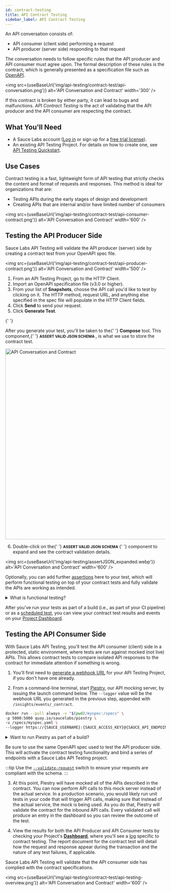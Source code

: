 ```yaml
---
id: contract-testing
title: API Contract Testing
sidebar_label: API Contract Testing
---
```



An API conversation consists of:

-   API consumer (client side) performing a request
-   API producer (server side) responding to that request

The conversation needs to follow specific rules that the API producer and API consumer must agree upon. The formal description of these rules is the contract, which is generally presented as a specification file such as [OpenAPI](https://swagger.io/docs/specification/about/).

<img
    src={useBaseUrl('img/api-testing/contract-test/api-conversation.png')}
    alt='API Conversation and Contract'
    width='300'
/>

If this contract is broken by either party, it can lead to bugs and malfunctions. _API Contract Testing_ is the act of validating that the API producer and the API consumer are respecting the contract.

## What You'll Need

-   A Sauce Labs account ([Log in](https://accounts.saucelabs.com/am/XUI/#login/) or sign up for a [free trial license](https://saucelabs.com/sign-up)).
-   An existing API Testing Project. For details on how to create one, see [API Testing Quickstart](/api-testing/quickstart/).

## Use Cases

Contract testing is a fast, lightweight form of API testing that strictly checks the content and format of requests and responses. This method is ideal for organizations that are:

-   Testing APIs during the early stages of design and development
-   Creating APIs that are internal and/or have limited number of consumers

<img
    src={useBaseUrl('img/api-testing/contract-test/api-consumer-contract.png')}
    alt='API Conversation and Contract'
    width='600'
/>

## Testing the API Producer Side

Sauce Labs API Testing will validate the API producer (server) side by creating a contract test from your OpenAPI spec file.

<img
    src={useBaseUrl('img/api-testing/contract-test/api-producer-contract.png')}
    alt='API Conversation and Contract'
    width='500'
/>

1. From an API Testing Project, go to the HTTP Client.
2. Import an OpenAPI specification file (v3.0 or higher).
3. From your list of **Snapshots**, choose the API call you'd like to test by clicking on it. The HTTP method, request URL, and anything else specified in the spec file will populate in the HTTP Client fields.
4. Click **Send** to send your request.
5. Click **Generate Test**.

{' '}

<p>
    After you generate your test, you'll be taken to the{' '}
    <strong>Compose</strong> tool. This component,{' '}
    <small>
        <strong>ASSERT VALID JSON SCHEMA</strong>
    </small>
    , is what we use to store the contract test.
</p>
<img
    src={useBaseUrl('img/api-testing/assertJSON.png')}
    alt='API Conversation and Contract'
    width='600'
/>

6. <p>
       Double-click on the{' '}
       <small>
           <strong>ASSERT VALID JSON SCHEMA</strong>
       </small>{' '}
       component to expand and see the contract validation details.
   </p>

<img
    src={useBaseUrl('img/api-testing/assertJSON_expanded.webp')}
    alt='API Conversation and Contract'
    width='600'
/>

Optionally, you can add further [assertions](/api-testing/composer/) here to your test, which will perform functional testing on top of your contract tests and fully validate the APIs are working as intended.

<details>
    <summary>What is functional testing?</summary>
    <i>Functional testing</i> is a more robust, data-driven method that checks the
    API logic and consumer flows. If your organization is creating a large-scale
    API program that will have public APIs with third-party consumers, for example,
    functional testing is ideal. That's where adding functional testing to complement
    your contract testing strategy can give your development team insight into how
    accurately your APIs render, and ultimately bring products to market faster.
</details>

After you've run your tests as part of a build (i.e., as part of your CI pipeline) or as a [scheduled test](/api-testing/schedule-test/), you can view your contract test results and events on your [Project Dashboard](/api-testing/project-dashboard/).

## Testing the API Consumer Side

With Sauce Labs API Testing, you'll test the API consumer (client) side in a protected, static environment, where tests are run against mocked (not live) APIs. This allows contract tests to compare isolated API responses to the contract for immediate attention if something is wrong.

1. You'll first need to [generate a webhook URL](/api-testing/integrations/apitesting-saucectl-integration/#step-1-create-a-webhook) for your API Testing Project, if you don't have one already.

2. From a command-line terminal, start [Piestry](/api-testing/mocking/), our API mocking server, by issuing the launch command below. The `--logger` value will be the webhook URL you generated in the previous step, appended with `/insights/events/_contract`.

```bash
docker run --pull always -v "$(pwd)/myspec:/specs" \
-p 5000:5000 quay.io/saucelabs/piestry \
-u /specs/myspec.yaml \
--logger https://{SAUCE_USERNAME}:{SAUCE_ACCESS_KEY}@{SAUCE_API_ENDPOINT}/{hook_id}/insights/events/_contract
```

<details>
  <summary>Want to run Piestry as part of a build?</summary>

Alternatively, you can run the command as a [build](/api-testing/project-dashboard/#test-build-reports) by issuing the following launch command instead of the above:

```bash
docker run --pull always -v "$(pwd)/myspec:/specs" \
-p 5000:5000 quay.io/saucelabs/piestry \
-u /specs/myspec.yaml \
--logger "https://{SAUCE_USERNAME}:{SAUCE_ACCESS_KEY}@{SAUCE_API_ENDPOINT}/{hook_id}/insights/events/_contract?buildId=build123"
```

Here, the URL is appended by the `buildId` parameter.

</details>

Be sure to use the same OpenAPI spec used to test the API producer side. This will activate the contract testing functionality and bind a series of endpoints with a Sauce Labs API Testing project.

:::tip
Use the [`--validate-request`](/api-testing/mocking/#validate-request) switch to ensure your requests are compliant with the schema.
:::

3. At this point, Piestry will have mocked all of the APIs described in the contract. You can now perform API calls to this mock server instead of the actual service. In a production scenario, you would likely run unit tests in your code that will trigger API calls, making sure that instead of the actual service, the mock is being used. As you do that, Piestry will validate the contract for the inbound API calls. Every validated call will produce an entry in the dashboard so you can review the outcome of the test.

4. View the results for both the API Producer and API Consumer tests by checking your Project's [**Dashboard**](/api-testing/project-dashboard/), where you'll see a [log](/api-testing/project-dashboard/#test-logs) specific to contract testing. The report document for the contract test will detail how the request and response appear during the transaction and the nature of any test failures, if applicable.

Sauce Labs API Testing will validate that the API consumer side has complied with the contract specifications.

<img
    src={useBaseUrl('img/api-testing/contract-test/api-testing-overview.png')}
    alt='API Conversation and Contract'
    width='600'
/>
